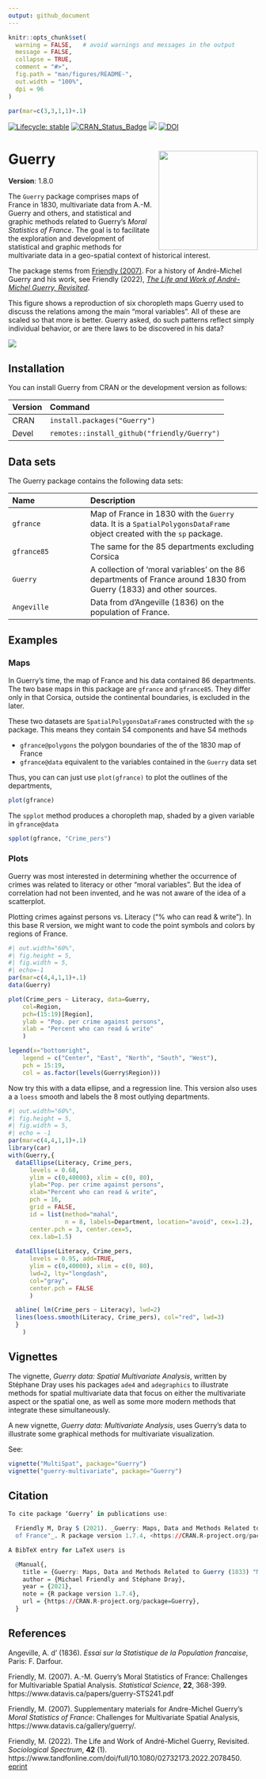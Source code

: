 ```yaml
---
output: github_document
---
```


<!-- README.md is generated from README.Rmd. Please edit that file -->

```r
knitr::opts_chunk$set(
  warning = FALSE,   # avoid warnings and messages in the output
  message = FALSE,
  collapse = TRUE,
  comment = "#>",
  fig.path = "man/figures/README-",
  out.width = "100%",
  dpi = 96
)

par(mar=c(3,3,1,1)+.1)
```


<!-- badges: start -->
[![Lifecycle: stable](https://img.shields.io/badge/lifecycle-stable-brightgreen.svg)](https://www.tidyverse.org/lifecycle/#stable)
[![CRAN_Status_Badge](http://www.r-pkg.org/badges/version/Guerry)](https://cran.r-project.org/package=Guerry)
[![](https://cranlogs.r-pkg.org/badges/grand-total/Guerry)](https://cran.r-project.org/package=Guerry)
[![DOI](https://zenodo.org/badge/133678938.svg)](https://zenodo.org/badge/latestdoi/133678938)

<!-- badges: end -->


# Guerry <img src="man/figures/Guerry-logo.png" align="right" height="200px" />

**Version**: 1.8.0

The `Guerry` package comprises maps of France in 1830, multivariate data from A.-M. Guerry and others, and statistical and 
	graphic methods related to Guerry's *Moral Statistics of France*. The goal is to facilitate the exploration and
	development of statistical and graphic methods for multivariate data in a geo-spatial context of historical interest.
	
The package stems from [Friendly (2007)](https://www.datavis.ca/papers/guerry-STS241.pdf). For a history of André-Michel Guerry and his work, see Friendly (2022), [_The Life and Work of André-Michel Guerry, Revisited_](https://www.datavis.ca/papers/guerryvie/GuerryLife2-SocSpectrum.pdf).

This figure shows a reproduction of six choropleth maps Guerry used to discuss
the relations among the main "moral variables". All of these are scaled so that
more is better. Guerry asked, do such patterns reflect simply individual behavior,
or are there laws to be discovered in his data?

<img src="man/figures/Guerry-vars.png" align="center" />



## Installation


You can install Guerry from CRAN or the development version as follows:

| Version     | Command                                         |
|:------------|:------------------------------------------------|
| CRAN        | `install.packages("Guerry")`                    |
| Devel       | `remotes::install_github("friendly/Guerry")`    |


## Data sets

The Guerry package contains the following data sets:

|Name  | Description |
|:-----|:------------|
| `gfrance`  | Map of France in 1830 with the `Guerry` data. It is a `SpatialPolygonsDataFrame` object created with the `sp` package.|
| `gfrance85`| The same for the 85 departments excluding Corsica|
| `Guerry`   | A collection of 'moral variables' on the 86 departments of France around 1830 from Guerry (1833) and other sources.|
| `Angeville`| Data from d'Angeville (1836) on the population of France.|



## Examples

### Maps

In Guerry's time, the map of France and his data contained 86 departments.
The two base maps in this package are `gfrance` and `gfrance85`. They differ only in that Corsica,
outside the continental boundaries, is excluded in the later.

These two datasets are `SpatialPolygonsDataFrame`s constructed with the `sp` package.  This means
they contain S4 components and have S4 methods

* `gfrance@polygons` the polygon boundaries of the of the 1830 map of France
* `gfrance@data` equivalent to the variables contained in the `Guerry` data set

Thus, you can can just use `plot(gfrance)` to plot the outlines of the departments,

```r
plot(gfrance)
```

The `spplot` method produces a choropleth map, shaded by a given variable in `gfrance@data`

```r
spplot(gfrance, "Crime_pers")

```


### Plots

Guerry was most interested in determining whether the occurrence of crimes
was related to literacy or other "moral variables".  But the idea of
correlation had not been invented, and he was not aware of the
idea of a scatterplot. 

Plotting crimes against persons vs. Literacy ("% who can read & write").
In this base R version, we might want to code the point symbols 
and colors by regions of France.

```r
#| out.width="60%",
#| fig.height = 5,
#| fig.width = 5,
#| echo=-1
par(mar=c(4,4,1,1)+.1)
data(Guerry)

plot(Crime_pers ~ Literacy, data=Guerry,
	col=Region, 
	pch=(15:19)[Region],
	ylab = "Pop. per crime against persons",
	xlab = "Percent who can read & write"
	)

legend(x="bottomright", 
	legend = c("Center", "East", "North", "South", "West"), 
	pch = 15:19,
	col = as.factor(levels(Guerry$Region)))
```

<!-- Old plot: -->
<!-- <img src="man/figures/ex-bivar1.png" align="center" height="400px" /> -->

Now try this with a data ellipse, and a regression line. This version also uses a
a `loess` smooth and labels the 8 most outlying departments.

```r
#| out.width="60%",
#| fig.height = 5,
#| fig.width = 5,
#| echo = -1
par(mar=c(4,4,1,1)+.1)
library(car)
with(Guerry,{
  dataEllipse(Literacy, Crime_pers,
      levels = 0.68,
      ylim = c(0,40000), xlim = c(0, 80),
      ylab="Pop. per crime against persons",
      xlab="Percent who can read & write",
      pch = 16,
      grid = FALSE,
      id = list(method="mahal", 
                n = 8, labels=Department, location="avoid", cex=1.2),
      center.pch = 3, center.cex=5,
      cex.lab=1.5)
      
  dataEllipse(Literacy, Crime_pers,
      levels = 0.95, add=TRUE,
      ylim = c(0,40000), xlim = c(0, 80),
      lwd=2, lty="longdash",
      col="gray",
      center.pch = FALSE
      )

  abline( lm(Crime_pers ~ Literacy), lwd=2)	
  lines(loess.smooth(Literacy, Crime_pers), col="red", lwd=3)
  }
  	)
```

<!-- Old plot: -->
<!-- <img src="man/figures/ex-bivar2.png" align="center" height="400px" /> -->

## Vignettes

The vignette, _Guerry data: Spatial Multivariate Analysis_, written by Stéphane Dray uses his packages
`ade4` and `adegraphics` to illustrate methods for spatial multivariate data that focus on either
the multivariate aspect or the spatial one, as well as some more modern methods that integrate
these simultaneously. 

A new vignette, _Guerry data: Multivariate Analysis_, uses Guerry's data to illustrate some graphical
methods for multivariate visualization.

See:


``` r
vignette("MultiSpat", package="Guerry")
vignette("guerry-multivariate", package="Guerry")
```

## Citation

``` r
To cite package ‘Guerry’ in publications use:

  Friendly M, Dray S (2021). _Guerry: Maps, Data and Methods Related to Guerry (1833) "Moral Statistics
  of France"_. R package version 1.7.4, <https://CRAN.R-project.org/package=Guerry>.

A BibTeX entry for LaTeX users is

  @Manual{,
    title = {Guerry: Maps, Data and Methods Related to Guerry (1833) "Moral Statistics of France"},
    author = {Michael Friendly and Stéphane Dray},
    year = {2021},
    note = {R package version 1.7.4},
    url = {https://CRAN.R-project.org/package=Guerry},
  }
```

## References

Angeville, A. d' (1836).
_Essai sur la Statistique de la Population francaise_, Paris: F. Darfour.

Friendly, M. (2007). A.-M. Guerry's Moral Statistics of France: Challenges for Multivariable Spatial Analysis.
 *Statistical Science*, **22**, 368-399. https://www.datavis.ca/papers/guerry-STS241.pdf

Friendly, M. (2007).
Supplementary materials for Andre-Michel Guerry's *Moral Statistics of France*:
Challenges for Multivariate Spatial Analysis,
https://www.datavis.ca/gallery/guerry/.

Friendly, M. (2022). The Life and Work of André-Michel Guerry, Revisited. 
*Sociological Spectrum*, **42** (1).
https://www.tandfonline.com/doi/full/10.1080/02732173.2022.2078450.
[eprint](https://www.datavis.ca/papers/guerryvie/GuerryLife2-SocSpectrum.pdf)
